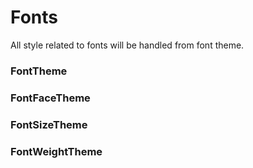 
<Meta title="Fonts" />

# Fonts

All style related to fonts will be handled from font theme.

### FontTheme

<Props of={stories.FontThemeInterfcae} />

### FontFaceTheme

<Props of={stories.FontFaceThemeInterfcae} />

### FontSizeTheme

<Props of={stories.FontSizeThemeInterfcae} />

### FontWeightTheme

<Props of={stories.FontWeightThemeInterfcae} />
